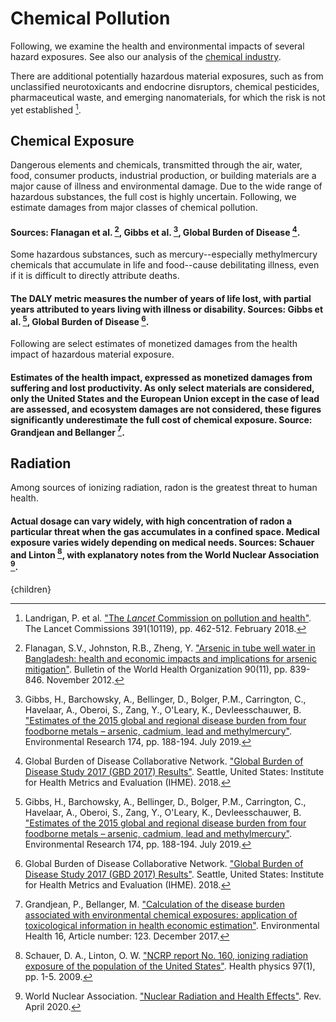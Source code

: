 


# Chemical Pollution

Following, we examine the health and environmental impacts of several hazard exposures. See also our analysis of the [chemical industry](http://urbancruiseship.org/solution/energy/chemicals_energy).

There are additional potentially hazardous material exposures, such as from unclassified neurotoxicants and endocrine disruptors, chemical pesticides, pharmaceutical waste, and emerging nanomaterials, for which the risk is not yet established [^7].

## Chemical Exposure
Dangerous elements and chemicals, transmitted through the air, water, food, consumer products, industrial production, or building materials are a major cause of illness and environmental damage. Due to the wide range of hazardous substances, the full cost is highly uncertain. Following, we estimate damages from major classes of chemical pollution.

#### Sources: Flanagan et al. [^3], Gibbs et al. [^4], Global Burden of Disease [^5].

Some hazardous substances, such as mercury--especially methylmercury chemicals that accumulate in life and food--cause debilitating illness, even if it is difficult to directly attribute deaths.

#### The DALY metric measures the number of years of life lost, with partial years attributed to years living with illness or disability. Sources: Gibbs et al. [^4], Global Burden of Disease [^5].

Following are select estimates of monetized damages from the health impact of hazardous material exposure.

#### Estimates of the health impact, expressed as monetized damages from suffering and lost productivity. As only select materials are considered, only the United States and the European Union except in the case of lead are assessed, and ecosystem damages are not considered, these figures significantly underestimate the full cost of chemical exposure. Source: Grandjean and Bellanger [^6].

## Radiation
Among sources of ionizing radiation, radon is the greatest threat to human health.

#### Actual dosage can vary widely, with high concentration of radon a particular threat when the gas accumulates in a confined space. Medical exposure varies widely depending on medical needs. Sources: Schauer and Linton [^10], with explanatory notes from the World Nuclear Association [^15].

[^1]: Choi, J. ["UN praises 'official end' of leaded gasoline in cars after Algeria halts sales"](https://thehill.com/policy/energy-environment/570023-un-praises-official-end-of-leaded-gasoline-in-cars-after-algeria/). The Hill. August 2021.

[^2]: de Larderel, J. A., Radka, M., Karmali, A., Visser R., Short, J., Sigman, R., Wiederkehr, P. ["Phasing Lead out of Gasoline: An Examination of Policy Approaches in Different Countries"](https://www.oecd.org/env/ehs/risk-management/1937036.pdf). Organization for Economic Co-operation and Development, United Nations Environment Programme. 1999.

[^3]: Flanagan, S.V., Johnston, R.B., Zheng, Y. ["Arsenic in tube well water in Bangladesh: health and economic impacts and implications for arsenic mitigation"](https://www.ncbi.nlm.nih.gov/pubmed/23226896). Bulletin of the World Health Organization 90(11), pp. 839-846. November 2012.

[^4]: Gibbs, H., Barchowsky, A., Bellinger, D., Bolger, P.M., Carrington, C., Havelaar, A., Oberoi, S., Zang, Y., O'Leary, K., Devleesschauwer, B. ["Estimates of the 2015 global and regional disease burden from four foodborne metals – arsenic, cadmium, lead and methylmercury"](https://www.sciencedirect.com/science/article/abs/pii/S0013935118306959). Environmental Research 174, pp. 188-194. July 2019.

[^5]: Global Burden of Disease Collaborative Network. ["Global Burden of Disease Study 2017 (GBD 2017) Results"](http://ghdx.healthdata.org/gbd-results-tool). Seattle, United States: Institute for Health Metrics and Evaluation (IHME). 2018.

[^6]: Grandjean, P., Bellanger, M. ["Calculation of the disease burden associated with environmental chemical exposures: application of toxicological information in health economic estimation"](https://ehjournal.biomedcentral.com/articles/10.1186/s12940-017-0340-3). Environmental Health 16, Article number: 123. December 2017.

[^7]: Landrigan, P. et al. ["The *Lancet* Commission on pollution and health"](https://www.thelancet.com/commissions/pollution-and-health). The Lancet Commissions 391(10119), pp. 462-512. February 2018.

[^8]: Newell, R., Rogers, K. ["The U.S. Experience with the Phasedown of Lead in Gasoline"](http://citeseerx.ist.psu.edu/viewdoc/summary?doi=10.1.1.649.6577). Resources for the Future. June 2003.

[^9]: Rukikaire, K. ["New guidelines to support SMEs to phase out lead from paint manufacturing"](https://www.unep.org/news-and-stories/press-release/new-guidelines-support-smes-phase-out-lead-paint-manufacturing). United Nations Environment Programme. May 2022.

[^10]: Schauer, D. A., Linton, O. W. ["NCRP report No. 160, ionizing radiation exposure of the population of the United States"](https://ncrponline.org/publications/reports/ncrp-report-160-2/). Health physics 97(1), pp. 1-5. 2009.

[^11]: United Nations Environment Programme. ["Alternatives to Lead-Acid Batteries"](https://wedocs.unep.org/bitstream/handle/20.500.11822/27402/ALAB.pdf?sequence=1&isAllowed=y). Accessed September 13, 2022.

[^12]: United Nations Environment Programme. ["Lead in ammunition and hunting"](https://www.unep.org/explore-topics/chemicals-waste/what-we-do/emerging-issues/lead-pollution-through-hunting). Accessed September 13, 2022.

[^13]: United Nations Environment Programme. ["Model Law and Guidance for Regulating Lead Paint"](https://www.unep.org/resources/publication/model-law-and-guidance-regulating-lead-paint). July 2018.

[^14]: World Health Organization, United Nations Environment Programme. ["Global elimination of lead paint: why and how countries should take action - Policy brief"](https://www.who.int/publications/i/item/9789240005167). August 2020.

[^15]: World Nuclear Association. ["Nuclear Radiation and Health Effects"](https://www.world-nuclear.org/information-library/safety-and-security/radiation-and-health/nuclear-radiation-and-health-effects.aspx). Rev. April 2020.

  <Article 
    focusAreaUrl={focusAreaUrl} 
    hierarchy={hierarchy} 
    site={site}
  >
    {children}
  </Article>